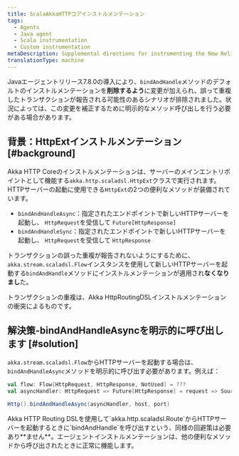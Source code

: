 ```yaml
---
title: ScalaAkkaHTTPコアインストルメンテーション
tags:
  - Agents
  - Java agent
  - Scala instrumentation
  - Custom instrumentation
metaDescription: Supplemental directions for instrumenting the New Relic Java agent with Scala applications using the Akka HTTP Core framework.
translationType: machine
---
```


Javaエージェントリリース7.8.0の導入により、`bindAndHandle`メソッドのデフォルトのインストルメンテーションを**削除するよう**に変更が加えられ、誤って重複したトランザクションが報告される可能性のあるシナリオが排除されました。状況によっては、この変更を補正するために明示的なメソッド呼び出しを行う必要がある場合があります。

## 背景：HttpExtインストルメンテーション [#background]

Akka HTTP Coreのインストルメンテーションは、サーバーのメインエントリポイントとして機能する`akka.http.scaladsl.HttpExt`クラスで実行されます。HTTPサーバーの起動に使用できる`HttpExt`の2つの便利なメソッドが装備されています。

* `bindAndHandleAsync`：指定されたエンドポイントで新しいHTTPサーバーを起動し、 `HttpRequest`を受信して `Future[HttpResponse]`
* `bindAndHandleSync`：指定されたエンドポイントで新しいHTTPサーバーを起動し、 `HttpRequest`を受信して `HttpResponse`

トランザクションの誤った重複が報告されないようにするために、 `akka.stream.scaladsl.Flow`インスタンスを使用して新しいHTTPサーバーを起動する`bindAndHandle`メソッドにインストルメンテーションが適用され**なくなりまし**た。

トランザクションの重複は、Akka HttpRoutingDSLインストルメンテーションの衝突によるものです。

## 解決策-bindAndHandleAsyncを明示的に呼び出します [#solution]

`akka.stream.scaladsl.Flow`からHTTPサーバーを起動する場合は、 `bindAndHandleAsync`メソッドを明示的に呼び出す必要があります。例えば：

```scala
val flow: Flow[HttpRequest, HttpResponse, NotUsed] = ???
val asyncHandler: HttpRequest => Future[HttpResponse] = request => Source.single(request).via(flow).runWith(Sink.head)

Http().bindAndHandleAsync(asyncHandler, host, port)
```

<Callout variant="important">
  Akka HTTP Routing DSLを使用して`akka.http.scaladsl.Route`からHTTPサーバーを起動するときに`bindAndHandle`を呼び出すという、同様の回避策は必要あり**ません**。エージェントインストルメンテーションは、他の便利なメソッドから呼び出されたときに正常に機能します。
</Callout>
